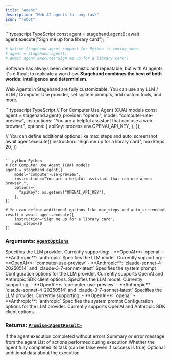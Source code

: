 ```yaml
---
title: "Agent"
description: "Web AI agents for any task"
icon: "robot"
---
```


<CodeGroup>
```typescript TypeScript
const agent = stagehand.agent();
await agent.execute("Sign me up for a library card");
```

```python Python
# Native Stagehand agent support for Python is coming soon.
# agent = stagehand.agent()
# await agent.execute("Sign me up for a library card")
```

</CodeGroup>

Software has always been deterministic and repeatable, but with AI agents it's difficult to replicate a workflow. **Stagehand combines the best of both worlds: intelligence and determinism**.

Web Agents in Stagehand are fully customizable. You can use any LLM / VLM / Computer Use provider, set system prompts, add custom tools, and more.

<CodeGroup>
```typescript TypeScript
// For Computer Use Agent (CUA) models
const agent = stagehand.agent({
  provider: "openai",
  model: "computer-use-preview",
  instructions: "You are a helpful assistant that can use a web browser.",
  options: {
    apiKey: process.env.OPENAI_API_KEY,
  },
});

// You can define additional options like max_steps and auto_screenshot
await agent.execute({
instruction: "Sign me up for a library card",
maxSteps: 20,
})

````

```python Python
# For Computer Use Agent (CUA) models
agent = stagehand.agent({
    model="computer-use-preview",
    instructions="You are a helpful assistant that can use a web browser.",
    options={
      "apiKey": os.getenv("OPENAI_API_KEY"),
    },
})

# You can define additional options like max_steps and auto_screenshot
result = await agent.execute({
    instruction="Sign me up for a library card",
    max_steps=20
})

````

</CodeGroup>

### **Arguments:** [`AgentOptions`](https://github.com/browserbase/stagehand/blob/main/types/agent.ts)

<Tabs>
<Tab title="TypeScript">
<ParamField path="provider" type="string" required>
  Specifies the LLM provider.
  Currently supporting:
  - **OpenAI**:  `openai`
  - **Anthropic**:  `anthropic`
</ParamField>

<ParamField path="model" type="string" required>
  Specifies the LLM model. Currently supporting: - **OpenAI**:
  `computer-use-preview` - **Anthropic**: `claude-sonnet-4-20250514` and
  `claude-3-7-sonnet-latest`
</ParamField>

<ParamField path="instructions" type="string">
  Specifies the system prompt
</ParamField>

<ParamField path="options" type="object">
  Configuration options for the LLM provider. Currently supports OpenAI and Anthropic SDK client options. 
</ParamField>
</Tab>

<Tab title="Python">
<ParamField path="model" type="string" required>
  Specifies the LLM model.
  Currently supporting:
  - **OpenAI**:  `computer-use-preview`
  - **Anthropic**:  `claude-sonnet-4-20250514` and `claude-3-7-sonnet-latest`
</ParamField>

<ParamField path="provider" type="string" optional>
  Specifies the LLM provider. Currently supporting: - **OpenAI**: `openai` -
  **Anthropic**: `anthropic`
</ParamField>

<ParamField path="instructions" type="string">
  Specifies the system prompt
</ParamField>

<ParamField path="options" type="dict">
  Configuration options for the LLM provider. Currently supports OpenAI and Anthropic SDK client options. 
</ParamField>
</Tab>
</Tabs>

### **Returns:** [`Promise<AgentResult>`](https://github.com/browserbase/stagehand/blob/main/types/agent.ts)

<ParamField path="success" type="boolean">
  If the agent execution completed without errors
</ParamField>

<ParamField path="message" type="string">
  Summary or error message from the agent
</ParamField>

<ParamField path="actions" type="AgentAction[]">
  List of actions performed during execution
</ParamField>

<ParamField path="completed" type="boolean">
  Whether the agent fully completed its task (can be false even if success is
  true)
</ParamField>

<ParamField path="metadata" type="Record<string, unknown> | dict">
  Optional additional data about the execution
</ParamField>
